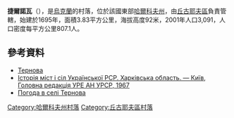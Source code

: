 {{coord|49|49|10|N|36|26|14|E|scale:100000_region:UA|display=title}}

'''捷爾諾瓦'''（{{lang-uk|Тернова}}），是[[烏克蘭|烏克蘭]]的村落，位於該國東部[[哈爾科夫州|哈爾科夫州]]，由[[丘古耶夫區|丘古耶夫區]]負責管轄，始建於1695年，面積3.83平方公里，海拔高度92米，2001年人口3,091，人口密度每平方公里807.1人。

==參考資料==
*[http://w1.c1.rada.gov.ua/pls/z7502/A005?rdat1=09.01.2009&rf7571=34137 Тернова]{{dead link|date=2018年3月 |bot=InternetArchiveBot |fix-attempted=yes }}
* [https://web.archive.org/web/20110101080515/http://www.igsu.org.ua/Harkovskja.obl/CZuguevskij.rajon/Vvedenka.html Історія міст і сіл Української РСР. Харківська область. — Київ, Головна редакція УРЕ АН УРСР, 1967]
* [http://weather.in.ua/ua/har'kovskaja/26032 Погода в селі Тернова] {{Wayback|url=http://weather.in.ua/ua/har%27kovskaja/26032 |date=20210709014636 }}

{{DEFAULTSORT:Тернова}}
[[Category:哈爾科夫州村落|Category:哈爾科夫州村落]]
[[Category:丘古耶夫區村落|Category:丘古耶夫區村落]]


{{Kharkiv-geo-stub}}